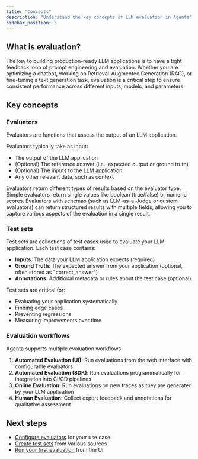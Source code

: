 ```yaml
---
title: "Concepts"
description: "Understand the key concepts of LLM evaluation in Agenta"
sidebar_position: 3
---
```



## What is evaluation?

The key to building production-ready LLM applications is to have a tight feedback loop of prompt engineering and evaluation. Whether you are optimizing a chatbot, working on Retrieval-Augmented Generation (RAG), or fine-tuning a text generation task, evaluation is a critical step to ensure consistent performance across different inputs, models, and parameters.

## Key concepts

### Evaluators

Evaluators are functions that assess the output of an LLM application.

Evaluators typically take as input:

- The output of the LLM application
- (Optional) The reference answer (i.e., expected output or ground truth)
- (Optional) The inputs to the LLM application
- Any other relevant data, such as context

Evaluators return different types of results based on the evaluator type. Simple evaluators return single values like boolean (true/false) or numeric scores. Evaluators with schemas (such as LLM-as-a-Judge or custom evaluators) can return structured results with multiple fields, allowing you to capture various aspects of the evaluation in a single result.


### Test sets

Test sets are collections of test cases used to evaluate your LLM application. Each test case contains:

- **Inputs**: The data your LLM application expects (required)
- **Ground Truth**: The expected answer from your application (optional, often stored as "correct_answer")
- **Annotations**: Additional metadata or rules about the test case (optional)

Test sets are critical for:
- Evaluating your application systematically
- Finding edge cases
- Preventing regressions
- Measuring improvements over time

### Evaluation workflows

Agenta supports multiple evaluation workflows:

1. **Automated Evaluation (UI)**: Run evaluations from the web interface with configurable evaluators
2. **Automated Evaluation (SDK)**: Run evaluations programmatically for integration into CI/CD pipelines
3. **Online Evaluation**: Run evaluations on new traces as they are generated by your LLM application
4. **Human Evaluation**: Collect expert feedback and annotations for qualitative assessment

## Next steps

- [Configure evaluators](/evaluation/configure-evaluators/overview) for your use case
- [Create test sets](/evaluation/managing-test-sets/upload-csv) from various sources
- [Run your first evaluation](/evaluation/evaluation-from-ui/running-evaluations) from the UI
